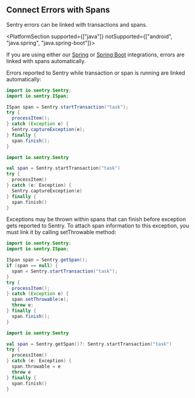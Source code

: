 ## Connect Errors with Spans

Sentry errors can be linked with transactions and spans.

<PlatformSection supported={["java"]} notSupported={["android", "java.spring", "java.spring-boot"]}>

<Note>

If you are using either our [Spring](/platforms/java/guides/spring/) or [Spring Boot](/platforms/java/guides/spring-boot/) integrations, errors are linked with spans automatically.

</Note>

</PlatformSection>

Errors reported to Sentry while transaction or span is running are linked automatically:

```java {tabTitle:Java}
import io.sentry.Sentry;
import io.sentry.ISpan;

ISpan span = Sentry.startTransaction("task");
try {
  processItem();
} catch (Exception e) {
  Sentry.captureException(e);
} finally {
  span.finish();
}
```

```kotlin {tabTitle:Kotlin}
import io.sentry.Sentry

val span = Sentry.startTransaction("task")
try {
  processItem()
} catch (e: Exception) {
  Sentry.captureException(e)
} finally {
  span.finish()
}
```

Exceptions may be thrown within spans that can finish before exception gets reported to Sentry. To attach span information to this exception, you must link it by calling setThrowable method:

```java {tabTitle:Java}
import io.sentry.Sentry;
import io.sentry.ISpan;

ISpan span = Sentry.getSpan();
if (span == null) {
  span = Sentry.startTransaction("task");
}
try {
  processItem();
} catch (Exception e) {
  span.setThrowable(e);
  throw e;
} finally {
  span.finish();
}
```

```kotlin {tabTitle:Kotlin}
import io.sentry.Sentry

val span = Sentry.getSpan()?: Sentry.startTransaction("task")
try {
  processItem()
} catch (e: Exception) {
  span.throwable = e
  throw e
} finally {
  span.finish()
}
```
